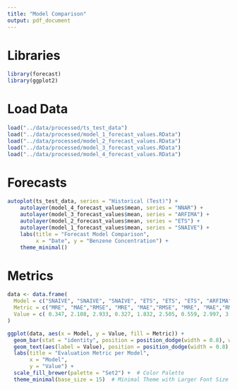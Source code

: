 ```yaml
---
title: "Model Comparison"
output: pdf_document
---
```


# Libraries

```r
library(forecast)
library(ggplot2)
```


# Load Data

```r
load("../data/processed/ts_test_data")
load("../data/processed/model_1_forecast_values.RData")
load("../data/processed/model_2_forecast_values.RData")
load("../data/processed/model_3_forecast_values.RData")
load("../data/processed/model_4_forecast_values.RData")
```


# Forecasts

```r
autoplot(ts_test_data, series = "Historical (Test)") +
    autolayer(model_4_forecast_values$mean, series = "NNAR") +
    autolayer(model_3_forecast_values$mean, series = "ARFIMA") +
    autolayer(model_2_forecast_values$mean, series = "ETS") +
    autolayer(model_1_forecast_values$mean, series = "SNAIVE") +
    labs(title = "Forecast Model Comparison",
         x = "Date", y = "Benzene Concentration") +
    theme_minimal()
```


# Metrics

```r
data <- data.frame(
  Model = c("SNAIVE", "SNAIVE", "SNAIVE", "ETS", "ETS", "ETS", "ARFIMA", "ARFIMA", "ARFIMA", "NNAR", "NNAR", "NNAR"),
  Metric = c("MRE", "MAE","RMSE", "MRE", "MAE","RMSE", "MRE", "MAE","RMSE", "MRE", "MAE","RMSE"),
  Value = c( 0.347, 2.108, 2.933, 0.327, 1.832, 2.505, 0.559, 2.997, 3.534, 0.689, 3.6603, 4.704)
)

ggplot(data, aes(x = Model, y = Value, fill = Metric)) +
  geom_bar(stat = "identity", position = position_dodge(width = 0.8), width = 0.7) +
  geom_text(aes(label = Value), position = position_dodge(width = 0.8), vjust = -0.5, size = 3.5) +  # Labels On Top of Bars
  labs(title = "Evaluation Metric per Model",
       x = "Model",
       y = "Value") +
  scale_fill_brewer(palette = "Set2") +  # Color Palette
  theme_minimal(base_size = 15)  # Minimal Theme with Larger Font Size
```
